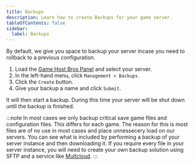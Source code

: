 ```yaml
---
title: Backups
description: Learn how to create Backups for your game server.
tableOfContents: false
sidebar:
  label: Backups
---
```


By default, we give you space to backup your server incase you need to rollback to a previous configuration.

1. Load the [Game Host Bros Panel](https://panel.gamehostbros.com/) and select your server.
2. In the left-hand menu, click `Management > Backups`.
3. Click the `Create` button.
4. Give your backup a name and click `Submit`.

It will then start a backup. During this time your server will be shut down until the backup is finished.

:::note
In most cases we only backup critical save game files and configuration files. This differs for each game. The reason for this is most files are of no use in most cases and place unnessecery load on our servers. You can see what is included by performing a backup of your server instance and then downloading it. If you require every file in your server instance, you will need to create your own backup solution using SFTP and a service like [Multcloud](https://www.multcloud.com/).
:::
